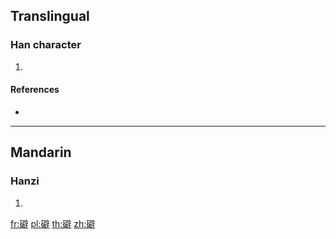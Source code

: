 {{character info/new}}
==Translingual==

===Han character===
{{Han char|rn=112|rad=石|as=13|sn=18|four=10641|canj=MRSRJ}}

# {{defn|Han|sort=石13}}

====References====
* {{Han ref|kx=0837.370|dkj=24530|dj=1254.320|hdz=42460.130|uh=7914|ud=30996|bh=F059|bd=61529}}

----

==Mandarin==

===Hanzi===
{{cmn-hanzi|pin=[[pì]] ([[pi4]])|wg=p'i<sup>4</sup>}}

# {{defn|lang=cmn|sort=石13}}

[[fr:礔]]
[[pl:礔]]
[[th:礔]]
[[zh:礔]]